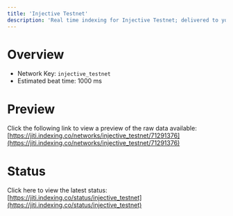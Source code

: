 ```yaml
---
title: 'Injective Testnet'
description: 'Real time indexing for Injective Testnet; delivered to you'
---
```


# Overview
- Network Key: `injective_testnet`
- Estimated beat time: 1000 ms

# Preview
Click the following link to view a preview of the raw data available: [https://jiti.indexing.co/networks/injective_testnet/71291376](https://jiti.indexing.co/networks/injective_testnet/71291376)

# Status
Click here to view the latest status: [https://jiti.indexing.co/status/injective_testnet](https://jiti.indexing.co/status/injective_testnet)
